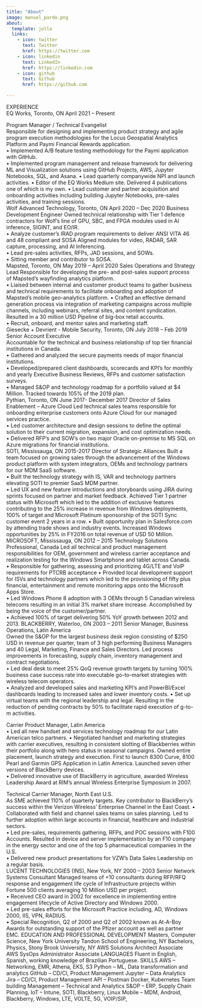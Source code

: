 ```yaml
---
title: "About"
image: manuel_pardo.png
about:
  template: jolla
  links:
    - icon: twitter
      text: Twitter
      href: https://twitter.com
    - icon: linkedin
      text: LinkedIn
      href: https://linkedin.com
    - icon: github
      text: Github
      href: https://github.com

---
```

EXPERIENCE	 
EQ Works, Toronto, ON							April 2021 – Present   

Program Manager / Technical Evangelist				 
Responsible for designing and implementing product strategy and agile program execution methodologies for the Locus Geospatial Analytics Platform and Paymi Financial Rewards application.  
	•	Implemented A/B feature testing methodology for the Paymi application with GitHub.  
	•	Implemented program management and release framework for delivering ML and Visualization solutions using GitHub Projects, AWS, Jupyter Notebooks, SQL, and Asana.
	•	Lead quarterly companywide NPI and launch activities. 
	•	Editor of the EQ Works Medium site. Delivered 4 publications one of which is my own. 
	•	Lead customer and partner acquisition and onboarding activities including building Jupyter Notebooks, pre-sales activities, and training sessions.  
Wolf Advanced Technology, Toronto, ON   					April 2020 – Dec 2020 
Business Development Engineer 
Owned technical relationship with Tier 1 defence contractors for Wolf’s line of GPU, SBC, and FPGA modules used in AI inference, SIGINT, and EO/IR.  
	•	Analyze customer’s IRAD program requirements to deliver ANSI VITA 46 and 48 compliant and SOSA Aligned modules for video, RADAR, SAR capture, processing, and AI Inferencing.  
	•	Lead pre-sales activities, RFPs, JAD sessions, and SOWs.  
	•	Sitting member and contributor to SOSA.  
Mapsted, Toronto, ON 	May 2019 – April 2020 
Sales Operations and Strategy Lead 
Responsible for developing the pre- and post-sales support process of Mapsted’s wayfinding analytics platform.   
	•	Liaised between internal and customer product teams to gather business and technical requirements to facilitate onboarding and adoption of Mapsted’s mobile geo-analytics platform. 
	•	Crafted an effective demand generation process via integration of marketing campaigns across multiple channels, including webinars, referral sites, and content syndication. Resulted in a 30 million USD Pipeline of big-box retail accounts.  
	•	Recruit, onboard, and mentor sales and marketing staff.  
Giesecke + Devrient - Mobile Security, Toronto, ON 	July 2018 – Feb 2019
Senior Account Executive  
Accountable for the technical and business relationship of top tier financial institutions in Canada.  
	•	Gathered and analyzed the secure payments needs of major financial institutions.  
	•	Developed/prepared client dashboards, scorecards and KPI’s for monthly and yearly Executive Business Reviews, RFPs and customer satisfaction surveys.  
	•	Managed S&OP and technology roadmap for a portfolio valued at $4 Million. Tracked towards 105% of the 2019 plan.  
Pythian, Toronto, ON 	June 2017- December 2017 
Director of Sales Enablement – Azure Cloud 
Led technical sales teams responsible for onboarding enterprise customers onto Azure Cloud for our managed services practice.  
	•	Led customer architecture and design sessions to define the optimal solution to their current migration, expansion, and cost optimization needs.  
	•	Delivered RFP’s and SOW’s on two major Oracle on-premise to MS SQL on Azure migrations for financial institutions.  
SOTI, Mississauga, ON 	2015-2017 
Director of Strategic Alliances 
Built a team focused on growing sales through the advancement of the Windows product platform with system integrators, OEMs and technology partners for our MDM SaaS software.  
	•	Built the technology strategy with IS, VAR and technology partners elevating SOTI to premier SaaS MDM partner.  
	•	Led UX and new feature introductions and storyboards using JIRA during sprints focused on partner and market feedback. Achieved Tier 1 partner status with Microsoft which led to the addition of exclusive features contributing to the 25% increase in revenue from Windows deployments, 100% of target and Microsoft Platinum sponsorship of the SOTI Sync customer event 2 years in a row. 
	•	Built opportunity plan in Salesforce.com by attending trade shows and industry events. Increased Windows opportunities by 25% in FY2016 on total revenue of USD 50 Million.  
MICROSOFT, Mississauga, ON 	2012 – 2015 
Technology Solutions Professional, Canada 
Led all technical and product management responsibilities for OEM, government and wireless carrier acceptance and realization testing for the Windows Smartphone and tablet across Canada.  
	•	Responsible for gathering, assessing and prioritizing 4G/LTE and VoIP requirements for PTCRB acceptance 
	•	Provided local development support for ISVs and technology partners which led to the provisioning of fifty plus financial, entertainment and remote monitoring apps onto the Microsoft Apps Store.  
	•	Led Windows Phone 8 adoption with 3 OEMs through 5 Canadian wireless telecoms resulting in an initial 3% market share increase. Accomplished by being the voice of the customer/partner.   
	•	Achieved 100% of target delivering 50% YoY growth between 2012 and 2013. 
BLACKBERRY, Waterloo, ON 	2003 – 2011 
Senior Manager, Business Operations, Latin America 	 
Owned the S&OP for the largest business desk region consisting of $250 USD in revenue per quarter, team of 3 high performing Business Managers and 40 Legal, Marketing, Finance and Sales Directors. Led process improvements in forecasting, supply chain, inventory management and contract negotiations.  
	•	Led deal desk to meet 25% QoQ revenue growth targets by turning 100% business case success rate into executable go-to-market strategies with wireless telecom operators.    
	•	Analyzed and developed sales and marketing KPI’s and PowerBI/Excel dashboards leading to increased sales and lower inventory costs. 
	•	Set up virtual teams with the regional leadership and legal. Resulting in the reduction of pending contracts by 50% to facilitate rapid execution of g-to-m activities. 

Carrier Product Manager, Latin America 	 
	•	Led all new handset and services technology roadmap for our Latin American telco partners. 
	•	Negotiated handset and marketing strategies with carrier executives, resulting in consistent slotting of Blackberries within their portfolio along with hero status in seasonal campaigns. Owned entire placement, launch strategy and execution. First to launch 8300 Curve, 8100 Pearl and Garmin GPS Application in Latin America. Launched seven other versions of BlackBerry devices.  
	•	Delivered innovative use of BlackBerry in agriculture, awarded Wireless Leadership Award at RIM’s annual Wireless Enterprise Symposium in 2007. 


Technical Carrier Manager, North East U.S. 	 
As SME achieved 110% of quarterly targets. Key contributor to BlackBerry’s success within the Verizon Wireless’ Enterprise Channel in the East Coast. 
	•	Collaborated with field and channel sales teams on sales planning. Led to further adoption within large accounts in financial, healthcare and industrial sectors.  
	•	Led pre-sales, requirements gathering, RFPs, and POC sessions with F100 Accounts. Resulted in device and server implementation by an F10 company in the energy sector and one of the top 5 pharmaceutical companies in the U.S.  
	•	Delivered new product presentations for VZW’s Data Sales Leadership on a regular basis.     
LUCENT TECHNOLOGIES (INS), New York, NY 	2000 – 2003 
Senior Network Systems Consultant 
Managed teams of +10 consultants during RFP/RFQ response and engagement life cycle of Infrastructure projects within Fortune 500 clients averaging 10 Million USD per project.  
	•	Received CEO award in 2002 for excellence in implementing entire engagement lifecycle of Active Directory and Windows 2000.  
	•	Led pre-sales efforts for the Microsoft Practice including, AD, Windows 2000, IIS, VPN, RADIUS.  
	•	Special Recognition, Q2 of 2000 and Q2 of 2002 known as At-A-Boy Awards for outstanding support of the Pfizer account as well as partner EMC. 
EDUCATION AND PROFESSIONAL DEVELOPMENT 
Masters, Computer Science, New York University Tandon School of Engineering, NY 
Bachelors, Physics, Stony Brook University, NY 
AWS Solutions Architect Associate  
AWS SysOps Administrator Associate 
LANGUAGES 
Fluent in English, Spanish, working knowledge of Brazilian Portuguese. 
SKILLS 
AWS – Networking, EMR, Athena, EKS, S3
Python – ML, Data transformation and analytics
GitHub – CD/CI, Product Management
Jupyter – Data Analytics
Jira – CD/CI, Product Management
API – Postman
Docker, Kubernetes
Team building Management – Technical and Analytics
S&OP – ERP, Supply Chain Planning, 
IoT – Intune, SOTI, Blackberry, Linux
Mobile – MDM, Android, Blackberry, Windows, LTE, VOLTE, 5G, VOIP/SIP,  

